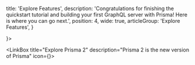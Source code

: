 
  title: 'Explore Features',
  description: 'Congratulations for finishing the quickstart tutorial and building your first GraphQL server with Prisma! Here is where you can go next.',
  position: 4,
  wide: true,
  articleGroup: 'Explore Features',
}

<Row>
  <LinkBox
    title="Understand Prisma"
    description="Learn Prisma’s most important concepts and how everything fits together."
    icon={<UnderstandPrismaIcon />}>
    <RowLink
      text="Prisma Intro: What, Why & How"
      href="/-j9ff/" />
    <RowLink
      text="Basics: Datamodel, Prisma Client & Server"
      href="/-fgz4" />
    <RowLink
      text="Prisma under the Hood"
      href="/-j8ff" />
  </LinkBox>

  <LinkBox
    title="Explore Prisma 2"
    description="Prisma 2 is the new version of Prisma"
    icon={<DevelopServiceIcon />}>
    <RowLink
      text="GitHub & Docs"
      href="https://www.github.com/prisma/prisma2/" />
    <RowLink
      text="Prisma Client JS"
      href="https://www.github.com/prisma/photonjs/" />
    <RowLink
      text="Prisma Migrate"
      href="https://www.github.com/prisma/lift/" />
    <RowLink
      text="Quickstart"
      href="https://www.prisma.io/docs/getting-started/quickstart-typescript" />
  </LinkBox>
</Row>